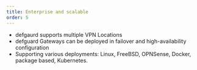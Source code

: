 ```yaml
---
title: Enterprise and scalable
order: 5
---
```


- defgaurd supports multiple VPN Locations
- defguard Gateways can be deployed in failover and high-availability configuration
- Supporting various deployments: Linux, FreeBSD, OPNSense, Docker, package based, Kubernetes.

